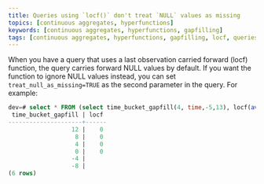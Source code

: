 ```yaml
---
title: Queries using `locf()` don't treat `NULL` values as missing
topics: [continuous aggregates, hyperfunctions]
keywords: [continuous aggregates, hyperfunctions, gapfilling]
tags: [continuous aggregates, hyperfunctions, gapfilling, locf, queries]
---
```


<!---
* Keep this section in alphabetical order
* Use this format for writing troubleshooting sections:
 - Cause: What causes the problem?
 - Consequence: What does the user see when they hit this problem?
 - Fix/Workaround: What can the user do to fix or work around the problem? Provide a "Resolving" Procedure if required.
 - Result: When the user applies the fix, what is the result when the same action is applied?
* Copy this comment at the top of every troubleshooting page
-->

When you have a query that uses a last observation carried forward (locf)
function, the query carries forward NULL values by default. If you want the
function to ignore NULL values instead, you can set `treat_null_as_missing=TRUE`
as the second parameter in the query. For example:
```sql
dev=# select * FROM (select time_bucket_gapfill(4, time,-5,13), locf(avg(v)::int,treat_null_as_missing:=true) FROM (VALUES (0,0),(8,NULL)) v(time, v) WHERE time BETWEEN 0 AND 10 GROUP BY 1) i ORDER BY 1 DESC;
 time_bucket_gapfill | locf
---------------------+------
                  12 |    0
                   8 |    0
                   4 |    0
                   0 |    0
                  -4 |
                  -8 |
(6 rows)
```
